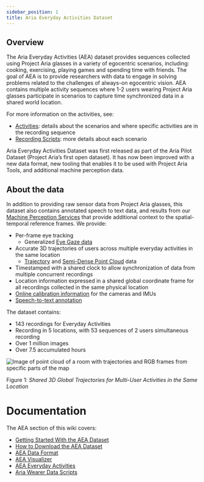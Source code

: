 ```yaml
---
sidebar_position: 1
title: Aria Everyday Activities Dataset
---
```



## Overview

The Aria Everyday Activities (AEA) dataset provides sequences collected using Project Aria glasses in a variety of egocentric scenarios, including: cooking, exercising, playing games and spending time with friends. The goal of AEA is to provide researchers with data to engage in solving problems related to the challenges of always-on egocentric vision. AEA contains multiple activity sequences where 1-2 users wearing Project Aria glasses participate in scenarios to capture time synchronized data in a shared world location.

For more information on the activities, see:

* [Activities](aea_activities.mdx): details about the scenarios and where specific activities are in the recording sequence
* [Recording Scripts](aea_scripts.mdx): more details about each scenario

Aria Everyday Activities Dataset was first released as part of the Aria Pilot Dataset (Project Aria’s first open dataset). It has now been improved with a new data format, new tooling that enables it to be used with Project Aria Tools, and additional machine perception data.

## About the data

In addition to providing raw sensor data from Project Aria glasses, this dataset also contains annotated speech to text data, and results from our [Machine Perception Services](/ARK/mps/mps.mdx) that provide additional context to the spatial-temporal reference frames. We provide:


* Per-frame eye tracking
    * Generalized [Eye Gaze data](/data_formats/mps/mps_eye_gaze.mdx)
* Accurate 3D trajectories of users across multiple everyday activities in the same location
    * [Trajectory](/data_formats/mps/mps_trajectory.mdx) and [Semi-Dense Point Cloud](/data_formats/mps/mps_pointcloud.mdx) data
* Timestamped with a shared clock to allow synchronization of data from multiple concurrent recordings
* Location information expressed in a shared global coordinate frame for all recordings collected in the same physical location
* [Online calibration information](/data_formats/mps/mps_trajectory.mdx#online-calibration) for the cameras and IMUs
* [Speech-to-text annotation](aea_data_format.mdx#speech-to-text-annotation)

The dataset contains:

* 143 recordings for Everyday Activities
* Recording in 5 locations, with 53 sequences of 2 users simultaneous recording
* Over 1 million images
* Over 7.5 accumulated hours

![Image of point cloud of a room with trajectories and RGB frames from specific parts of the map](/img/open_datasets/aria_everyday_activities_dataset/aea_shared_3d_global_trajectories.png)


Figure 1: _Shared 3D Global Trajectories for Multi-User Activities in the Same Location_

# Documentation

The AEA section of this wiki covers:
* [Getting Started With the AEA Dataset](aea_getting_started.mdx)
* [How to Download the AEA Dataset](aea_download_dataset.mdx)
* [AEA Data Format](aea_data_format.mdx)
* [AEA Visualizer](aea_visualizers.mdx)
* [AEA Everyday Activities](aea_activities.mdx)
* [Aria Wearer Data Scripts](aea_scripts.mdx)
